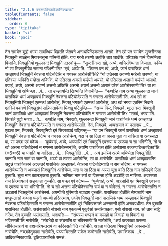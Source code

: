 ```yaml
---
title: "2.1.6 वज्जप्पटिच्छादिकासिक्खापद"
tableOfContents: false
sidebar:
  order: 6
type: "tipitaka"
basket: "vi"
book: "paci"
---
```



<DynamicBreadcrumb />

<Division number="664" book="paci">

<Paragraph number="2139" book="paci">
तेन समयेन बुद्धो भगवा सावत्थियं विहरति जेतवने अनाथपिण्डिकस्स आरामे. तेन खो पन समयेन सुन्दरीनन्दा भिक्खुनी साळ्हेन मिगारनत्तुना गब्भिनी होति. याव गब्भो तरुणो अहोसि ताव छादेसि. परिपक्के गब्भे विब्भमित्वा विजायि. भिक्खुनियो थुल्लनन्दं भिक्खुनिं एतदवोचुं—  “सुन्दरीनन्दा खो, अय्ये, अचिरविब्भन्ता विजाता. कच्चि नो सा भिक्खुनीयेव समाना गब्भिनी”ति? “एवं, अय्ये”ति. “किस्स पन त्वं, अय्ये, जानं पाराजिकं धम्मं अज्झापन्नं भिक्खुनिं नेवत्तना पटिचोदेसि न गणस्स आरोचेसी”ति? “यो एतिस्सा अवण्णो मय्हेसो अवण्णो, या एतिस्सा अकित्ति मय्हेसा अकित्ति, यो एतिस्सा अयसो मय्हेसो अयसो, यो एतिस्सा अलाभो मय्हेसो अलाभो. क्याहं, अय्ये, अत्तनो अवण्णं अत्तनो अकित्तिं अत्तनो अयसं अत्तनो अलाभं परेसं आरोचेस्सामी”ति? या ता भिक्खुनियो अप्पिच्छा …पे…  ता उज्झायन्ति खिय्यन्ति विपाचेन्ति—  “कथञ्हि नाम अय्या थुल्लनन्दा जानं पाराजिकं धम्मं अज्झापन्नं भिक्खुनिं नेवत्तना पटिचोदेस्सति न गणस्स आरोचेस्सती”ति.
</Paragraph>

<Paragraph number="2140" book="paci">
अथ खो ता भिक्खुनियो भिक्खूनं एतमत्थं आरोचेसुं. भिक्खू भगवतो एतमत्थं आरोचेसुं. अथ खो भगवा एतस्मिं निदाने एतस्मिं पकरणे भिक्खुसंघं सन्निपातापेत्वा भिक्खू पटिपुच्छि—  “सच्चं किर, भिक्खवे, थुल्लनन्दा भिक्खुनी जानं पाराजिकं धम्मं अज्झापन्नं भिक्खुनिं नेवत्तना पटिचोदेति न गणस्स आरोचेती”ति? “सच्चं, भगवा”ति. विगरहि बुद्धो भगवा …पे…  कथञ्हि नाम, भिक्खवे, थुल्लनन्दा भिक्खुनी जानं पाराजिकं धम्मं अज्झापन्नं भिक्खुनिं नेवत्तना पटिचोदेस्सति न गणस्स आरोचेस्सति. नेतं, भिक्खवे, अप्पसन्नानं वा पसादाय …पे…  एवञ्च पन, भिक्खवे, भिक्खुनियो इमं सिक्खापदं उद्दिसन्तु—
</Paragraph>

</Division>
<Division number="665" book="paci">

<Paragraph number="2141" book="paci">
<Emphasis>“या पन भिक्खुनी जानं पाराजिकं धम्मं अज्झापन्नं भिक्खुनिं नेवत्तना पटिचोदेय्य न गणस्स आरोचेय्य, यदा च सा ठिता वा अस्स चुता वा नासिता वा अवस्सटा वा, सा पच्छा एवं वदेय्य—  ‘पुब्बेवाहं, अय्ये, अञ्ञासिं एतं भिक्खुनिं एवरूपा च एवरूपा च सा भगिनीति</Emphasis>, <Emphasis>नो च खो अत्तना पटिचोदेस्सं न गणस्स आरोचेस्सन्’ति, अयम्पि पाराजिका होति असंवासा वज्जप्पटिच्छादिका</Emphasis>”ति. (*6*:<Emphasis>6</Emphasis>)
</Paragraph>

</Division>
<Division number="666" book="paci">

<Paragraph number="2142" book="paci">
<Emphasis>या पना</Emphasis>ति या यादिसा …पे…  <Emphasis>भिक्खुनी</Emphasis>ति …पे…  अयं इमस्मिं अत्थे अधिप्पेता भिक्खुनीति.
</Paragraph>

<Paragraph number="2143" book="paci">
<Emphasis>जानाति</Emphasis> नाम सामं वा जानाति, अञ्ञे वा तस्सा आरोचेन्ति, सा वा आरोचेति.
</Paragraph>

<Paragraph number="2144" book="paci">
<Emphasis>पाराजिकं धम्मं अज्झापन्नन्</Emphasis>ति अट्ठन्नं पाराजिकानं अञ्ञतरं पाराजिकं अज्झापन्नं.
</Paragraph>

<Paragraph number="2145" book="paci">
<Emphasis>नेवत्तना पटिचोदेय्या</Emphasis>ति न सयं चोदेय्य.
</Paragraph>

<Paragraph number="2146" book="paci">
<Emphasis>न गणस्स आरोचेय्या</Emphasis>ति न अञ्ञासं भिक्खुनीनं आरोचेय्य.
</Paragraph>

<Paragraph number="2147" book="paci">
<Emphasis>यदा च सा ठिता वा अस्स चुता वा</Emphasis>ति <Emphasis>ठिता</Emphasis> नाम सलिङ्गे ठिता वुच्चति. <Emphasis>चुता</Emphasis> नाम कालङ्कता वुच्चति. <Emphasis>नासिता</Emphasis> नाम सयं वा विब्भन्ता होति अञ्ञेहि वा नासिता. <Emphasis>अवस्सटा</Emphasis> नाम तित्थायतनं सङ्कन्ता वुच्चति. सा पच्छा एवं वदेय्य—  “पुब्बेवाहं, अय्ये, अञ्ञासिं एतं भिक्खुनिं एवरूपा च एवरूपा च सा भगिनी”ति.
</Paragraph>

<Paragraph number="2148" book="paci">
<Emphasis>नो च खो अत्तना पटिचोदेस्सन्</Emphasis>ति सयं वा न चोदेस्सं.
</Paragraph>

<Paragraph number="2149" book="paci">
<Emphasis>न गणस्स आरोचेस्सन्</Emphasis>ति न अञ्ञासं भिक्खुनीनं आरोचेस्सं.
</Paragraph>

<Paragraph number="2150" book="paci">
<Emphasis>अयम्पी</Emphasis>ति पुरिमायो उपादाय वुच्चति.
</Paragraph>

<Paragraph number="2151" book="paci">
<Emphasis>पाराजिका होती</Emphasis>ति सेय्यथापि नाम पण्डुपलासो बन्धना पमुत्तो अभब्बो हरितत्थाय, एवमेव भिक्खुनी जानं पाराजिकं धम्मं अज्झापन्नं भिक्खुनिं नेवत्तना पटिचोदेस्सामि न गणस्स आरोचेस्सामीति धुरं निक्खित्तमत्ते अस्समणी होति असक्यधीता. तेन वुच्चति पाराजिका होतीति.
</Paragraph>

<Paragraph number="2152" book="paci">
<Emphasis>असंवासा</Emphasis>ति <Emphasis>संवासो</Emphasis> नाम एककम्मं एकुद्देसो समसिक्खता. एसो संवासो नाम. सो ताय सद्धिं नत्थि. तेन वुच्चति असंवासाति.
</Paragraph>

</Division>
<Division number="667" book="paci">

<Paragraph number="2153" book="paci">
अनापत्ति—  “संघस्स भण्डनं वा कलहो वा विग्गहो वा विवादो वा भविस्सती”ति नारोचेति, “संघभेदो वा संघराजि वा भविस्सती”ति नारोचेति, “अयं कक्खळा फरुसा जीवितन्तरायं वा ब्रह्मचरियन्तरायं वा करिस्सती”ति नारोचेति, अञ्ञा पतिरूपा भिक्खुनियो अपस्सन्ती नारोचेति, नच्छादेतुकामा नारोचेति, पञ्ञायिस्सति सकेन कम्मेनाति नारोचेति, उम्मत्तिकाय …पे…  आदिकम्मिकायाति.

</Paragraph>
</Division>

<Paragraph number="2154" type="center" book="paci">
दुतियपाराजिकं समत्तं.
</Paragraph>